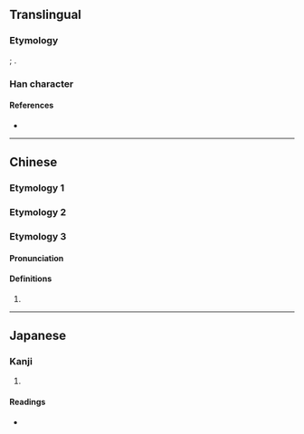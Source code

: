 {{also|嘆|歎}}
{{character info/new}}
==Translingual==

===Etymology===
{{Han simp|嘆|f=𦰩|t=又}}; {{Han simp|歎|nocap=1}}.

===Han character===
{{Han char|rn=30|rad=口|as=02|sn=5|four=|canj=RE|ids=⿰口又}}

====References====
* {{Han ref|kx=0174.091|dkj=03265|dj=0386.050|hdz=10575.040|uh=53F9|ud=21497}}

----

==Chinese==

===Etymology 1===
{{zh-see|嘆}}

===Etymology 2===
{{zh-see|又|v}}

===Etymology 3===
====Pronunciation====
{{zh-pron
|m=yǐ
}}

====Definitions====
{{zh-hanzi}}

# {{uncertain|zh|nohypothesis=1}}
----

==Japanese==

===Kanji===
{{ja-kanji|grade=|rs=口02}}

# {{defn|lang=ja|sort=口02}}

====Readings====
* {{ja-readings|on=[[ゆう]] (yū)|kun=[[いう]] (iu)}}